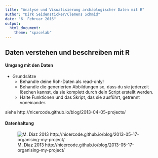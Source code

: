 ```yaml
---
title: "Analyse und Visualisierung archäologischer Daten mit R"
author: "Dirk Seidensticker/Clemens Schmid"
date: "6. Februar 2016"
output:
  html_document:
    theme: "spacelab"
---
```


## Daten verstehen und beschreiben mit R

#### Umgang mit den Daten

* Grundsätze
    * Behandle deine Roh-Daten als read-only!
    * Behandle die generierten Abbildungen so, dass du sie jederzeit löschen kannst, da sie komplett durch dein Script erstellt werden.
    * Halte Funktionen und das Skript, das sie ausführt, getrennt voneinander.

siehe http://nicercode.github.io/blog/2013-04-05-projects/

#### Datenhaltung

![M. Diaz 2013 http://nicercode.github.io/blog/2013-05-17-organising-my-project/](downloads/r-tut/img/2-1_Bildschirmfoto2014-03-04um23.52.04.png)

